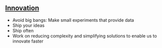 
<Meta title="Contributing/Code of Conduct/Innovation" />

## [Innovation](https://zeroheight.com/2c2e9ba82/p/255e7f-innovation)

- Avoid big bangs: Make small experiments that provide data
- Ship your ideas
- Ship often
- Work on reducing complexity and simplifying solutions to enable us to innovate faster

